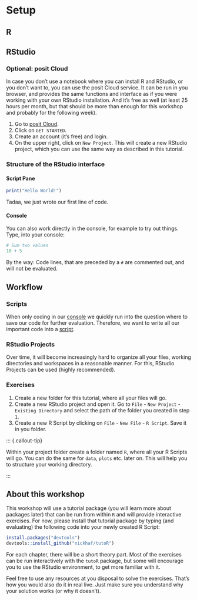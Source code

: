 # Setup

## R

## RStudio

### Optional: posit Cloud

In case you don't use a notebook where you can install R and RStudio, or you don't want to, you can use the posit Cloud service. It can be run in you browser, and provides the same functions and interface as if you were working with your own RStudio installation. And it's free as well (at least 25 hours per month, but that should be more than enough for this workshop and probably for the following week).

1.  Go to [posit Cloud](https://posit.cloud/).
2.  Click on `GET STARTED`.
3.  Create an account (it's free) and login.
4.  On the upper right, click on `New Project`. This will create a new RStudio project, which you can use the same way as described in this tutorial.

### Structure of the RStudio interface

#### Script Pane


```r
print("Hello World!")
```

Tadaa, we just wrote our first line of code.

#### Console {#console}
You can also work directly in the console, for example to try out things.
Type, into your console:

```r
# Sum two values
10 + 5
```
By the way: Code lines, that are preceded by a `#` are commented out, and will not be evaluated.

## Workflow

### Scripts

::: {.callout-warning}

When only coding in our [console](#console) we quickly run into the question where to save our code for further evaluation. Therefore, we want to write all our important code into a [script](#script_pane).

:::

### RStudio Projects

Over time, it will become increasingly hard to organize all your files, working directories and workspaces in a reasonable manner. For this, RStudio Projects can be used (highly recommended).

### Exercises

1.  Create a new folder for this tutorial, where all your files will go.
2.  Create a new RStudio project and open it. Go to `File` - `New Project` - `Existing Directory` and select the path of the folder you created in step `1`.
3.  Create a new R Script by clicking on `File` - `New File` - `R Script`. Save it in you folder.

 ::: {.callout-tip}

Within your project folder create a folder named `R`, where all your R Scripts will go. You can do the same for `data`, `plots` etc. later on. This will help you to structure your working directory.

:::

## About this workshop

This workshop will use a tutorial package (you will learn more about packages later) that can be run from within `R` and will provide interactive exercises. For now, please install that tutorial package by typing (and evaluating) the following code into your newly created R Script:

```r
install.packages("devtools")
devtools::install_github("nickhaf/tutoR")
```

For each chapter, there will be a short theory part. Most of the exercises can be run interactively with the `tutoR` package, but some will encourage you to use the RStudio environment, to get more familiar with it.

Feel free to use any resources at you disposal to solve the exercises. That's how you would also do it in real live. Just make sure you understand why your solution works (or why it doesn't).
